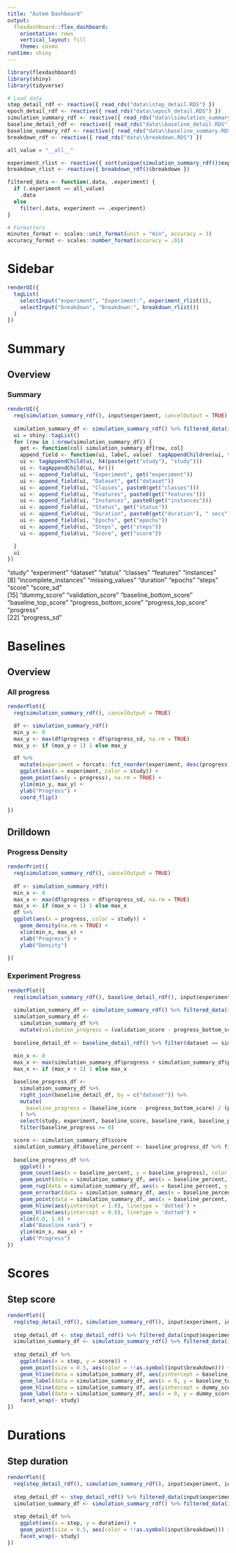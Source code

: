 ---
title: "Autem Dashboard"
output: 
  flexdashboard::flex_dashboard:
    orientation: rows
    vertical_layout: fill
    theme: cosmo
runtime: shiny
---

```{r setup, include=FALSE}
library(flexdashboard)
library(shiny)
library(tidyverse)
```

```{r load, include=FALSE}

# Load data
step_detail_rdf <- reactive({ read_rds("data\\step_detail.RDS") })
epoch_detail_rdf <- reactive({ read_rds("data\\epoch_detail.RDS") })
simulation_summary_rdf <- reactive({ read_rds("data\\simulation_summary.RDS") })
baseline_detail_rdf <- reactive({ read_rds("data\\baseline_detail.RDS") })
baseline_summary_rdf <- reactive({ read_rds("data\\baseline_summary.RDS") })
breakdown_rdf <- reactive({ read_rds("data\\breakdown.RDS") })

all_value = "__all__"

experiment_rlist <- reactive({ sort(unique(simulation_summary_rdf()$experiment)) })
breakdown_rlist <- reactive({ breakdown_rdf()$breakdown })

filtered_data <- function(.data, .experiment) {
  if (.experiment == all_value)
    .data
  else
    filter(.data, experiment == .experiment)
}

# Formatters
minutes_format <- scales::unit_format(unit = "min", accuracy = 3)
accuracy_format <- scales::number_format(accuracy = .01)

```

Sidebar {.sidebar}
=====================================

```{r}

renderUI({
  tagList(
    selectInput("experiment", "Experiment:", experiment_rlist()),
    selectInput("breakdown", "Breakdown:", breakdown_rlist())
  )
})

```

Summary {data-orientation=columns}
=====================================  

Overview
-----------------------------------------------------------------------

### Summary

```{r}

renderUI({
  req(simulation_summary_rdf(), input$experiment, cancelOutput = TRUE)
  
  simulation_summary_df <- simulation_summary_rdf() %>% filtered_data(input$experiment)
  ui = shiny::tagList()
  for (row in 1:nrow(simulation_summary_df)) {
    get <- function(col) simulation_summary_df[row, col]
    append_field <- function(ui, label, value)  tagAppendChildren(ui, tags$label(paste(label, ":")), tags$span(value), tags$br())
    ui <- tagAppendChild(ui, h4(paste(get("study"), "study")))
    ui <- tagAppendChild(ui, hr())
    ui <- append_field(ui, "Experiment", get("experiment"))
    ui <- append_field(ui, "Dataset", get("dataset"))
    ui <- append_field(ui, "Classes", paste0(get("classes")))
    ui <- append_field(ui, "Features", paste0(get("features")))
    ui <- append_field(ui, "Instances", paste0(get("instances")))
    ui <- append_field(ui, "Status", get("status"))
    ui <- append_field(ui, "Duration", paste0(get("duration"), " secs"))
    ui <- append_field(ui, "Epochs", get("epochs"))
    ui <- append_field(ui, "Steps", get("steps"))
    ui <- append_field(ui, "Score", get("score"))

  }
  ui
})

```



"study"                 "experiment"            "dataset"               "status"                "classes"               "features"              "instances"            
 [8] "incomplete_instances"  "missing_values"        "duration"              "epochs"                "steps"                 "score"                 "score_sd"             
[15] "dummy_score"           "validation_score"      "baseline_bottom_score" "baseline_top_score"    "progress_bottom_score" "progress_top_score"    "progress"             
[22] "progress_sd"

Baselines {data-orientation=columns}
=====================================  

Overview
-----------------------------------------------------------------------

### All progress

```{r}

renderPlot({
  req(simulation_summary_rdf(), cancelOutput = TRUE)

  df <- simulation_summary_rdf()
  min_y <- 0
  max_y <- max(df$progress + df$progress_sd, na.rm = TRUE)
  max_y <- if (max_y < 1) 1 else max_y

  df %>%
    mutate(experiment = forcats::fct_reorder(experiment, desc(progress))) %>%
    ggplot(aes(x = experiment, color = study)) +
    geom_point(aes(y = progress), na.rm = TRUE) +
    ylim(min_y, max_y) +
    ylab("Progress") +
    coord_flip()

})

```

Drilldown
-----------------------------------------------------------------------

### Progress Density

```{r}

renderPrint({
  req(simulation_summary_rdf(), cancelOutput = TRUE)
  
  df <- simulation_summary_rdf()
  min_x <- 0
  max_x <- max(df$progress + df$progress_sd, na.rm = TRUE)
  max_x <- if (max_x < 1) 1 else max_x
  df %>%
  ggplot(aes(x = progress, color = study)) +
    geom_density(na.rm = TRUE) +
    xlim(min_x, max_x) +
    xlab("Progress") +
    ylab("Density")

})

```

### Experiment Progress

```{r}

renderPlot({
  req(simulation_summary_rdf(), baseline_detail_rdf(), input$experiment, cancelOutput = TRUE)
  
  simulation_summary_df <- simulation_summary_rdf() %>% filtered_data(input$experiment)
  simulation_summary_df <-
    simulation_summary_df %>%
    mutate(validation_progress = (validation_score - progress_bottom_score) / (progress_top_score - progress_bottom_score))
  
  baseline_detail_df <- baseline_detail_rdf() %>% filter(dataset == simulation_summary_df$dataset)
  
  min_x <- 0
  max_x <- max(simulation_summary_df$progress + simulation_summary_df$progress_sd, simulation_summary_df$validation_progress)
  max_x <- if (max_x < 1) 1 else max_x

  baseline_progress_df <-
    simulation_summary_df %>%
    right_join(baseline_detail_df, by = c("dataset")) %>%
    mutate(
      baseline_progress = (baseline_score - progress_bottom_score) / (progress_top_score - progress_bottom_score)
    ) %>%
    select(study, experiment, baseline_score, baseline_rank, baseline_percent, baseline_progress) %>%
    filter(baseline_progress >= 0)

  score <- simulation_summary_df$score
  simulation_summary_df$baseline_percent <- baseline_progress_df %>% filter(baseline_score <= score) %>% pull(baseline_percent) %>% max()
    
  baseline_progress_df %>%
    ggplot() +
    geom_count(aes(x = baseline_percent, y = baseline_progress), color = "DarkGrey") +
    geom_point(data = simulation_summary_df, aes(x = baseline_percent, y = progress, color = study, shape ="score"), size = 3) +
    geom_rug(data = simulation_summary_df, aes(x = baseline_percent, y = progress, color = study), sides="trbl") +
    geom_errorbar(data = simulation_summary_df, aes(x = baseline_percent, ymin = progress-progress_sd, ymax=progress+progress_sd), width = 0.05, na.rm = TRUE) +
    geom_point(data = simulation_summary_df, aes(x = baseline_percent, y = validation_progress, color = study, shape ="validation"), size = 3) +
    geom_hline(aes(yintercept = 1.0), linetype = 'dotted') +
    geom_hline(aes(yintercept = 0.0), linetype = 'dotted') +
    xlim(0.0, 1.0) +
    xlab("Baseline rank") +
    ylim(min_x, max_x) +
    ylab("Progress")
})

```


Scores {data-orientation=rows}
=====================================

Step score
-----------------------------------------------------------------------

```{r}

renderPlot({
  req(step_detail_rdf(), simulation_summary_rdf(), input$experiment, input$breakdown, cancelOutput = TRUE)
  
  step_detail_df <- step_detail_rdf() %>% filtered_data(input$experiment) %>% filter(!is.na(score))
  simulation_summary_df <- simulation_summary_rdf() %>% filtered_data(input$experiment)
  
  step_detail_df %>%
    ggplot(aes(x = step, y = score)) +
    geom_point(size = 0.5, aes(color = !!as.symbol(input$breakdown))) +
    geom_hline(data = simulation_summary_df, aes(yintercept = baseline_top_score), linetype = 'dotted') +
    geom_label(data = simulation_summary_df, aes(x = 0, y = baseline_top_score, label = accuracy_format(baseline_top_score))) +
    geom_hline(data = simulation_summary_df, aes(yintercept = dummy_score), linetype = 'dotted') +
    geom_label(data = simulation_summary_df, aes(x = 0, y = dummy_score, label = accuracy_format(dummy_score))) +
    facet_wrap(~ study)
})

```

Durations {data-orientation=rows}
=====================================

Step duration
-----------------------------------------------------------------------

```{r}

renderPlot({
  req(step_detail_rdf(), simulation_summary_rdf(), input$experiment, input$breakdown, cancelOutput = TRUE)
  
  step_detail_df <- step_detail_rdf() %>% filtered_data(input$experiment) %>% filter(!is.na(duration))
  simulation_summary_df <- simulation_summary_rdf() %>% filtered_data(input$experiment)
  
  step_detail_df %>%
    ggplot(aes(x = step, y = duration)) +
    geom_point(size = 0.5, aes(color = !!as.symbol(input$breakdown))) +
    facet_wrap(~ study)
})

```

